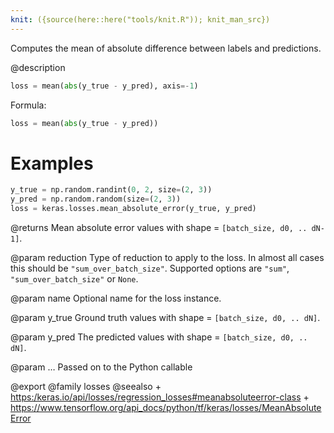 ```yaml
---
knit: ({source(here::here("tools/knit.R")); knit_man_src})
---
```

Computes the mean of absolute difference between labels and predictions.

@description
```python
loss = mean(abs(y_true - y_pred), axis=-1)
```

Formula:

```python
loss = mean(abs(y_true - y_pred))
```

# Examples
```python
y_true = np.random.randint(0, 2, size=(2, 3))
y_pred = np.random.random(size=(2, 3))
loss = keras.losses.mean_absolute_error(y_true, y_pred)
```

@returns
Mean absolute error values with shape = `[batch_size, d0, .. dN-1]`.

@param reduction
Type of reduction to apply to the loss. In almost all cases
this should be `"sum_over_batch_size"`.
Supported options are `"sum"`, `"sum_over_batch_size"` or `None`.

@param name
Optional name for the loss instance.

@param y_true
Ground truth values with shape = `[batch_size, d0, .. dN]`.

@param y_pred
The predicted values with shape = `[batch_size, d0, .. dN]`.

@param ...
Passed on to the Python callable

@export
@family losses
@seealso
+ <https:/keras.io/api/losses/regression_losses#meanabsoluteerror-class>
+ <https://www.tensorflow.org/api_docs/python/tf/keras/losses/MeanAbsoluteError>
